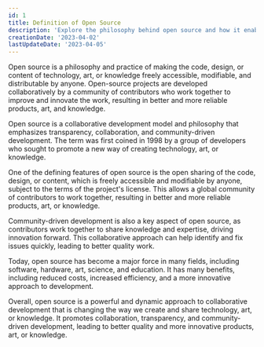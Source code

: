 ```yaml
---
id: 1
title: Definition of Open Source
description: 'Explore the philosophy behind open source and how it enables collaborative, innovative development of tech, art, and knowledge. Learn how communities work together!'
creationDate: '2023-04-02'
lastUpdateDate: '2023-04-05'
---
```

<p class="lead">Open source is a philosophy and practice of making the code, design, or content of technology, art, or knowledge freely accessible, modifiable, and distributable by anyone. Open-source projects are developed collaboratively by a community of contributors who work together to improve and innovate the work, resulting in better and more reliable products, art, and knowledge.</p>

Open source is a collaborative development model and philosophy that emphasizes transparency, collaboration, and community-driven development. The term was first coined in 1998 by a group of developers who sought to promote a new way of creating technology, art, or knowledge.

One of the defining features of open source is the open sharing of the code, design, or content, which is freely accessible and modifiable by anyone, subject to the terms of the project's license. This allows a global community of contributors to work together, resulting in better and more reliable products, art, or knowledge.
          
Community-driven development is also a key aspect of open source, as contributors work together to share knowledge and expertise, driving innovation forward. This collaborative approach can help identify and fix issues quickly, leading to better quality work.

Today, open source has become a major force in many fields, including software, hardware, art, science, and education. It has many benefits, including reduced costs, increased efficiency, and a more innovative approach to development.

Overall, open source is a powerful and dynamic approach to collaborative development that is changing the way we create and share technology, art, or knowledge. It promotes collaboration, transparency, and community-driven development, leading to better quality and more innovative products, art, or knowledge.
